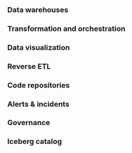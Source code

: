 
### Data warehouses

<ConnectDwhCards />

### Transformation and orchestration

<TransformationAndOrchestrationCards />

### Data visualization

<BiCards />

### Reverse ETL

<ReverseEtlCards />

### Code repositories

<CodeRepoCards />

### Alerts & incidents

<AlertsDestinationCards />

### Governance

<GovernanceCards />

### Iceberg catalog

<MetadataLayerCards />
